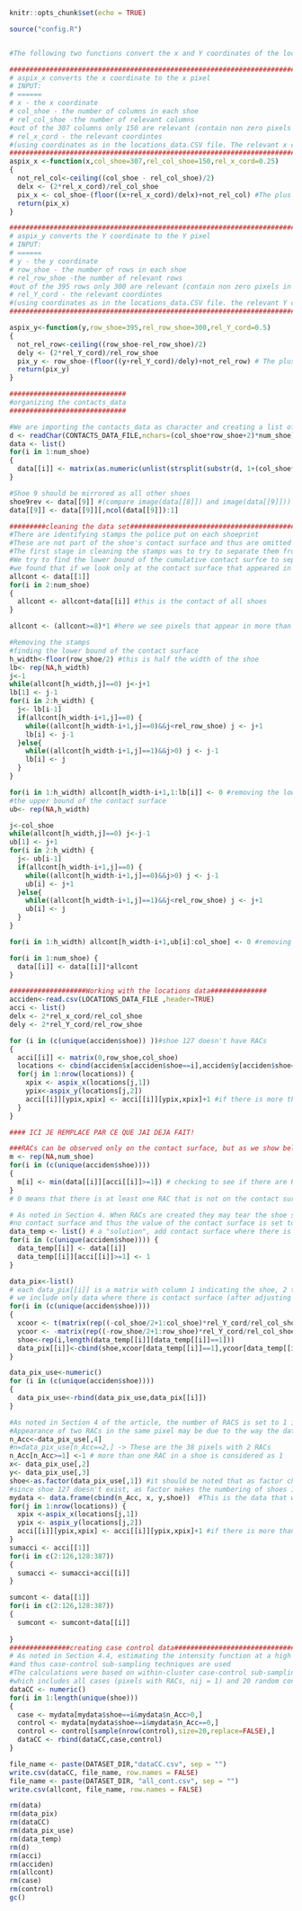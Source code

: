 ```r
knitr::opts_chunk$set(echo = TRUE)
```

```r
source("config.R")

```


```r

```

```r
#The following two functions convert the x and Y coordinates of the location of a RAC to the X and Y pixels

##################################################################################################################
# aspix_x converts the x coordinate to the x pixel
# INPUT:
# ======
# x - the x coordinate
# col_shoe - the number of columns in each shoe
# rel_col_shoe -the number of relevant columns 
#out of the 307 columns only 150 are relevant (contain non zero pixels in some shoes)
# rel_x_cord - the relevant coordintes 
#(using coordinates as in the locations_data.CSV file. The relevant x coordinates are between -.25 and 0.25)
##################################################################################################################
aspix_x <-function(x,col_shoe=307,rel_col_shoe=150,rel_x_cord=0.25)
{
  not_rel_col<-ceiling((col_shoe - rel_col_shoe)/2)
  delx <- (2*rel_x_cord)/rel_col_shoe 
  pix_x <- col_shoe-(floor((x+rel_x_cord)/delx)+not_rel_col) #The plus rel_x_cord is because it is --rel_x_cord (the x starts from -rel_x_cord) 
  return(pix_x)    
}

##################################################################################################################
# aspix_y converts the Y coordinate to the Y pixel
# INPUT:
# ======
# y - the y coordinate
# row_shoe - the number of rows in each shoe
# rel_row_shoe -the number of relevant rows 
#out of the 395 rows only 300 are relevant (contain non zero pixels in some shoes)
# rel_Y_cord - the relevant coordintes 
#(using coordinates as in the locations_data.CSV file. the relevant Y coordinates are between -0.5 and 0.5)
##################################################################################################################

aspix_y<-function(y,row_shoe=395,rel_row_shoe=300,rel_Y_cord=0.5)
{
  not_rel_row<-ceiling((row_shoe-rel_row_shoe)/2)
  dely <- (2*rel_Y_cord)/rel_row_shoe 
  pix_y <- row_shoe-(floor((y+rel_Y_cord)/dely)+not_rel_row) # The plus rel_Y_cord is because it is --rel_Y_cord (the y starts from -0.5)
  return(pix_y) 
}  
```


```r
#############################
#organizing the contacts_data 
#############################

#We are importing the contacts_data as character and creating a list of contact shoe matrices 
d <- readChar(CONTACTS_DATA_FILE,nchars=(col_shoe*row_shoe+2)*num_shoe) 
data <- list() 
for(i in 1:num_shoe)
{
  data[[i]] <- matrix(as.numeric(unlist(strsplit(substr(d, 1+(col_shoe*row_shoe+2)*(i-1), (col_shoe*row_shoe+2)*i-2), split="")) ),row_shoe,col_shoe,byrow=1)
}

#Shoe 9 should be mirrored as all other shoes
shoe9rev <- data[[9]] #(compare image(data[[8]]) and image(data[[9]]))
data[[9]] <- data[[9]][,ncol(data[[9]]):1]

#########cleaning the data set###########################################
#There are identifying stamps the police put on each shoeprint
#These are not part of the shoe's contact surface and thus are omitted  
#The first stage in cleaning the stamps was to try to separate them from the actual contact surface 
#We try to find the lower bound of the cumulative contact surfce to separate the stamps from the actual contact surface
#we found that if we look only at the contact surface that appeared in more than 8 shoes it provided a relatively good separation      
allcont <- data[[1]]
for(i in 2:num_shoe)
{
  allcont <- allcont+data[[i]] #this is the contact of all shoes  
}

allcont <- (allcont>=8)*1 #here we see pixels that appear in more than 8 shoes

#Removing the stamps
#finding the lower bound of the contact surface
h_width<-floor(row_shoe/2) #this is half the width of the shoe
lb<- rep(NA,h_width) 
j<-1
while(allcont[h_width,j]==0) j<-j+1
lb[1] <- j-1 
for(i in 2:h_width) {
  j<- lb[i-1]
  if(allcont[h_width-i+1,j]==0) {
    while((allcont[h_width-i+1,j]==0)&&j<rel_row_shoe) j <- j+1
    lb[i] <- j-1
  }else{
    while((allcont[h_width-i+1,j]==1)&&j>0) j <- j-1
    lb[i] <- j
  }
}

for(i in 1:h_width) allcont[h_width-i+1,1:lb[i]] <- 0 #removing the lower stamp
#the upper bound of the contact surface
ub<- rep(NA,h_width) 

j<-col_shoe
while(allcont[h_width,j]==0) j<-j-1
ub[1] <- j+1 
for(i in 2:h_width) {
  j<- ub[i-1]
  if(allcont[h_width-i+1,j]==0) {
    while((allcont[h_width-i+1,j]==0)&&j>0) j <- j-1
    ub[i] <- j+1
  }else{
    while((allcont[h_width-i+1,j]==1)&&j<rel_row_shoe) j <- j+1
    ub[i] <- j
  }
}

for(i in 1:h_width) allcont[h_width-i+1,ub[i]:col_shoe] <- 0 #removing the upper stamp

for(i in 1:num_shoe) {
  data[[i]] <- data[[i]]*allcont
}

```

```r

###################Working with the locations data##############
acciden<-read.csv(LOCATIONS_DATA_FILE ,header=TRUE)
acci <- list()
delx <- 2*rel_x_cord/rel_col_shoe 
dely <- 2*rel_Y_cord/rel_row_shoe 

for (i in (c(unique(acciden$shoe)) ))#shoe 127 doesn't have RACs
{
  acci[[i]] <- matrix(0,row_shoe,col_shoe) 
  locations <- cbind(acciden$x[acciden$shoe==i],acciden$y[acciden$shoe==i]) # the coordinates of the RAC
  for(j in 1:nrow(locations)) {
    xpix <- aspix_x(locations[j,1])
    ypix<-aspix_y(locations[j,2])
    acci[[i]][ypix,xpix] <- acci[[i]][ypix,xpix]+1 #if there is more than one RAC (accidental) in a pixel we will count it as well
  }
}

#### ICI JE REMPLACE PAR CE QUE JAI DEJA FAIT!


```

```r

###RACs can be observed only on the contact surface, but as we show below, the data has RACs where there is no contact surface
m <- rep(NA,num_shoe)
for(i in (c(unique(acciden$shoe))))
{
  m[i] <- min(data[[i]][acci[[i]]>=1]) # checking to see if there are RACs where there is no contact surface
}
# 0 means that there is at least one RAC that is not on the contact surface

# As noted in Section 4. When RACs are created they may tear the shoe sole such that the location of the RAC appears to be on an area with 
#no contact surface and thus the value of the contact surface is set to 1 in all cases where there are RACs
data_temp <- list() # a "solution", add contact surface where there is a RAC.  
for(i in (c(unique(acciden$shoe)))) {
  data_temp[[i]] <- data[[i]]
  data_temp[[i]][acci[[i]]>=1] <- 1
}

data_pix<-list() 
# each data_pix[[i]] is a matrix with column 1 indicating the shoe, 2 the x, 3 the y, 4 the amount of RACs in that pixel
# we include only data where there is contact surface (after adjusting for the case that if there is a RAC there will be contact surface)
for(i in (c(unique(acciden$shoe)))) 
{
  xcoor <- t(matrix(rep((-col_shoe/2+1:col_shoe)*rel_Y_cord/rel_col_shoe,row_shoe),col_shoe,row_shoe))
  ycoor <- -matrix(rep((-row_shoe/2+1:row_shoe)*rel_Y_cord/rel_col_shoe,col_shoe),row_shoe,col_shoe)
  shoe<-rep(i,length(data_temp[[i]][data_temp[[i]]==1]))
  data_pix[[i]]<-cbind(shoe,xcoor[data_temp[[i]]==1],ycoor[data_temp[[i]]==1],acci[[i]][data_temp[[i]]==1])# the data is only  where there is contact surface
}

data_pix_use<-numeric()
for (i in (c(unique(acciden$shoe))))
{
  data_pix_use<-rbind(data_pix_use,data_pix[[i]]) 
}

```

```r
#As noted in Section 4 of the article, the number of RACS is set to 1 in 38 cases where there are 2 RACs. 
#Appearance of two RACs in the same pixel may be due to the way the data were pre-processed and the location was defined.
n_Acc<-data_pix_use[,4]
#n=data_pix_use[n_Acc==2,] -> These are the 38 pixels with 2 RACs
n_Acc[n_Acc>=1] <-1 # more than one RAC in a shoe is considered as 1
x<- data_pix_use[,2]
y<- data_pix_use[,3]
shoe<-as.factor(data_pix_use[,1]) #it should be noted that as factor changes the numbering
#since shoe 127 doesn't exist, as factor makes the numbering of shoes 128 to 387 to decrease by 1. (shoe 128 is now 127 etc.)
mydata <- data.frame(cbind(n_Acc, x, y,shoe))  #This is the data that will be used                             
for(j in 1:nrow(locations)) {
  xpix <-aspix_x(locations[j,1])   
  ypix <- aspix_y(locations[j,2])  
  acci[[i]][ypix,xpix] <- acci[[i]][ypix,xpix]+1 #if there is more than one RAC in a pixel we will count it as well
}
sumacci <- acci[[1]]
for(i in c(2:126,128:387))
{
  sumacci <- sumacci+acci[[i]]
}

sumcont <- data[[1]]
for(i in c(2:126,128:387)) 
{
  sumcont <- sumcont+data[[i]]
  
}
###############creating case control data##########################################################################
# As noted in Section 4.4, estimating the intensity function at a high resolution is computationally challenging 
#and thus case-control sub-sampling techniques are used
#The calculations were based on within-cluster case-control sub-sampling, 
#which includes all cases (pixels with RACs, nij = 1) and 20 random controls (pixels without RACs, nij = 0) from each shoe
dataCC <- numeric()
for(i in 1:length(unique(shoe)))
{
  case <- mydata[mydata$shoe==i&mydata$n_Acc>0,]
  control <- mydata[mydata$shoe==i&mydata$n_Acc==0,]
  control <- control[sample(nrow(control),size=20,replace=FALSE),]
  dataCC <- rbind(dataCC,case,control)
}
```



```r
file_name <- paste(DATASET_DIR,"dataCC.csv", sep = "")
write.csv(dataCC, file_name, row.names = FALSE)
file_name <- paste(DATASET_DIR, "all_cont.csv", sep = "")
write.csv(allcont, file_name, row.names = FALSE)

```


```r
rm(data)
rm(data_pix)
rm(dataCC)
rm(data_pix_use)
rm(data_temp)
rm(d)
rm(acci)
rm(acciden)
rm(allcont)
rm(case)
rm(control)
gc()
```